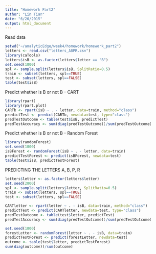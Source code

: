 ```yaml
---
title: "Homework Part2"
author: "Lin Tian"
date: "6/26/2015"
output: html_document
---
```


Read data
```r
setwd("~/analyticEdge/week4/homework/homework_part2")
letters <- read.csv("letters_ABPR.csv")
library(caTools)
letters$isB <- as.factor(letters$letter == "B")
set.seed(1000)
spl <- sample.split(letters$isB, SplitRatio=0.5)
train <- subset(letters, spl==TRUE)
test <- subset(letters, spl==FALSE)
table(test$isB)
```

Predict whether is B or not B -- CART

```r
library(rpart)
library(rpart.plot)
CARTb <- rpart(isB ~ . - letter, data=train, method="class")
predictTest <- predict(CARTb, newdata=test, type="class")
predTestOutcome <- table(test$isB, predictTest)
predTestAccuracy <- sum(diag(predTestOutcome))/sum(predTestOutcome)
```

Predict whether is B or not B -- Random Forest

```r
library(randomForest)
set.seed(1000)
isBForest <- randomForest(isB ~ . - letter, data=train)
predictTestForest <- predict(isBForest, newdata=test)
table(test$isB, predictTestForest)
```

PREDICTING THE LETTERS A, B, P, R

```r
letters$letter <- as.factor(letters$letter)
set.seed(2000)
spl <- sample.split(letters$letter, SplitRatio=0.5)
train <- subset(letters, spl==TRUE)
test <- subset(letters, spl==FALSE)

CARTletter <- rpart(letter ~ . - isB, data=train, method="class")
predictTest <- predict(CARTletter, newdata=test, type="class")
predTestOutcome <- table(test$letter, predictTest)
predTestAccuracy <- sum(diag(predTestOutcome))/sum(predTestOutcome)

set.seed(1000)
forestLetter <- randomForest(letter ~ . - isB, data=train)
predictTestForest <- predict(forestLetter, newdata=test)
outcome <- table(test$letter, predictTestForest)
sum(diag(outcome))/sum(outcome)
```

